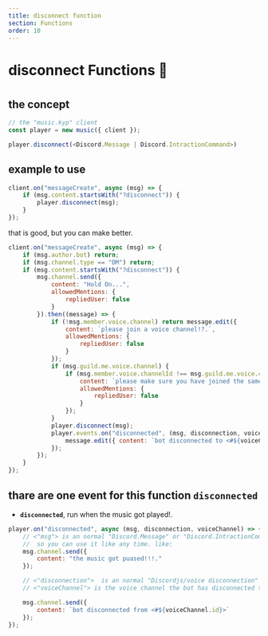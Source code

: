 ```yaml
---
title: disconnect function
section: Functions
order: 10
---
```

#
#
#
# disconnect Functions 🧪
#
#
#
## the concept

```js live noInline
// the "music.kyp" client
const player = new music({ client });

player.disconnect(<Discord.Message | Discord.IntractionCommand>)

```

## example to use

```js live noInline
client.on("messageCreate", async (msg) => {
    if (msg.content.startsWith("?disconnect")) {
        player.disconnect(msg);
    }
});
```

that is good, but you can make better.

```js live noInline
client.on("messageCreate", async (msg) => {
    if (msg.author.bot) return;
    if (msg.channel.type == "DM") return;
    if (msg.content.startsWith("?disconnect")) {
        msg.channel.send({
            content: "Hold On...",
            allowedMentions: {
                repliedUser: false
            }
        }).then((message) => {
            if (!msg.member.voice.channel) return message.edit({
                content: `please join a voice channel!?.`,
                allowedMentions: {
                    repliedUser: false
                }
            });
            if (msg.guild.me.voice.channel) {
                if (msg.member.voice.channelId !== msg.guild.me.voice.channelId) return message.edit({
                    content: `please make sure you have joined the same channel iam in: <#${msg.guild.me.voice.channelId}>!?.`,
                    allowedMentions: {
                        repliedUser: false
                    }
                });
            }
            player.disconnect(msg);
            player.events.on("disconnected", (msg, disconnection, voiceChannel) => {
                message.edit({ content: `bot disconnected to <#${voiceChannel.id}>` });
            });
        });
    }
});
```

## thare are one event for this function **`disconnected`**


- **`disconnected`**, run when the music got played!.

```js live noInline
player.on("disconnected", async (msg, disconnection, voiceChannel) => {
    // <"msg"> is an normal "Discord.Message" or "Discord.IntractionCommand",
    //  so you can use it like any time. like:
    msg.channel.send({
        content: "the music got puased!!!."
    });

    // <"disconnection">  is an normal "Discordjs/voice disconnection"
    // <"voiceChannel"> is the voice channel the bot has disconnected to

    msg.channel.send({
        content: `bot disconnected from <#${voiceChannel.id}>`
    });
});
```